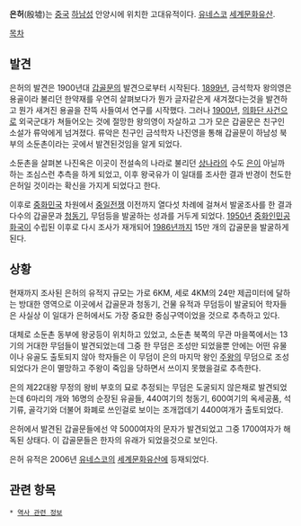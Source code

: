 '''은허'''(殷墟)는 [[중국]] [[하남성]] 안양시에 위치한 고대유적이다. [[유네스코]] [[세계문화유산]].

[[목차]]
== 발견 ==
은허의 발견은 1900년대 [[갑골문]]의 발견으로부터 시작된다. [[1899년]], 금석학자 왕의영은 용골이라 불리던 한약재를 우연히 살펴보다가 뭔가 글자같은게 새겨졌다는것을 발견하고 뭔가 새겨진 용골을 잔뜩 사들여서 연구를 시작했다. 그러나 [[1900년]], [[의화단 사건]]으로 외국군대가 쳐들어오는 것에 절망한 왕의영이 자살하고 그가 모은 갑골문은 친구인 소설가 류악에게 넘겨졌다. 류악은 친구인 금석학자 나진영을 통해 갑골문이 하남성 북부의 소둔촌이라는 곳에서 발견된것임을 알게 되었다.

소둔촌을 살펴본 나진옥은 이곳이 전설속의 나라로 불리던 [[상나라]]의 수도 [[은]]이 아닐까 하는 조심스런 추측을 하게 되었고, 이후 왕국유가 이 일대를 조사한 결과 반경이 천도한 은허일 것이라는 확신을 가지게 되었다고 한다.

이후로 [[중화민국]] 차원에서 [[중일전쟁]] 이전까지 열다섯 차례에 걸쳐서 발굴조사를 한 결과 다수의 갑골문과 [[청동기]], 무덤등을 발굴하는 성과를 거두게 되었다. [[1950년]] [[중화인민공화국]]이 수립된 이후로 다시 조사가 재개되어 [[1986년]]까지 15만 개의 갑골문을 발굴하게 된다.

== 상황 ==
현재까지 조사된 은허의 유적지 규모는 가로 6KM, 세로 4KM의 24만 제곱미터에 달하는 방대한 영역으로 이곳에서 갑골문과 청동기, 건물 유적과 무덤등이 발굴되어 학자들은 사실상 이 일대가 은허에서도 가장 중요한 중심구역이었을 것으로 추측하고 있다.

대체로 소둔촌 동부에 왕궁등이 위치하고 있었고, 소둔촌 북쪽의 무관 마을쪽에서는 13기의 거대한 무덤들이 발견되었는데 그중 한 무덤은 조성만 되었을뿐 안에는 어떤 유물이나 유골도 출토되지 않아 학자들은 이 무덤이 은의 마지막 왕인 [[주왕]]의 무덤으로 조성되었다가 은이 멸망하고 주왕이 죽임을 당하면서 쓰이지 못했을걸로 추측한다.

은의 제22대왕 무정의 왕비 부호의 묘로 추정되는 무덤은 도굴되지 않은채로 발견되었는데 6마리의 개와 16명의 순장된 유골들, 440여기의 청동기, 600여기의 옥세공품,  석기류, 골각기와 더불어 화폐로 쓰인걸로 보이는 조개껍데기 4400여개가 출토되었다.

은허에서 발견된 갑골문들에선 약 5000여자의 문자가 발견되었고 그중 1700여자가 해독된 상태다. 이 갑골문들은 한자의 유래가 되었을것으로 보인다.

은허 유적은 2006년 [[유네스코]]의 [[세계문화유산]]에 등재되었다.

== 관련 항목 ==
 * [[역사 관련 정보]]
